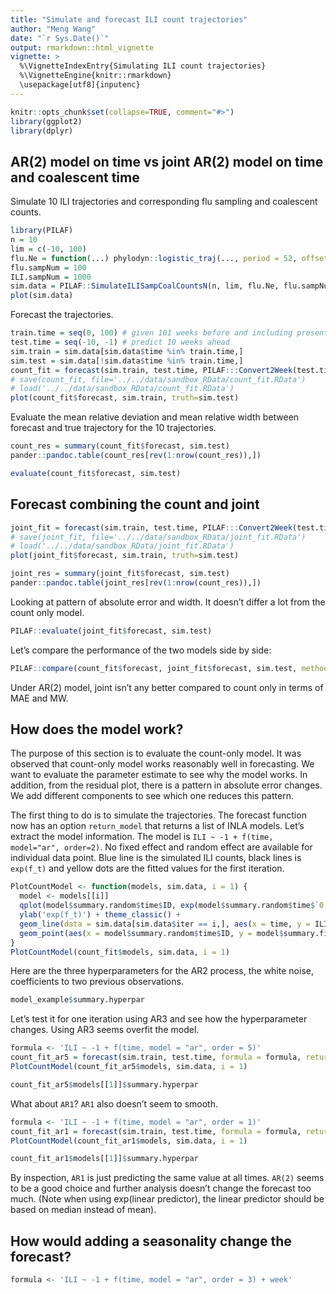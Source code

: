 ```yaml
---
title: "Simulate and forecast ILI count trajectories"
author: "Meng Wang"
date: "`r Sys.Date()`"
output: rmarkdown::html_vignette
vignette: >
  %\VignetteIndexEntry{Simulating ILI count trajectories}
  %\VignetteEngine{knitr::rmarkdown}
  \usepackage[utf8]{inputenc}
---
```


```r
knitr::opts_chunk$set(collapse=TRUE, comment="#>")
library(ggplot2)
library(dplyr)
```

## AR(2) model on time vs joint AR(2) model on time and coalescent time

Simulate 10 ILI trajectories and corresponding flu sampling and coalescent counts.

```r
library(PILAF)
n = 10
lim = c(-10, 100)
flu.Ne = function(...) phylodyn::logistic_traj(..., period = 52, offset = 26)
flu.sampNum = 100
ILI.sampNum = 1000
sim.data = PILAF::SimulateILISampCoalCountsN(n, lim, flu.Ne, flu.sampNum, ILI.sampNum)
plot(sim.data)
```

Forecast the trajectories. 

```r
train.time = seq(0, 100) # given 101 weeks before and including present
test.time = seq(-10, -1) # predict 10 weeks ahead
sim.train = sim.data[sim.data$time %in% train.time,]
sim.test = sim.data[!sim.data$time %in% train.time,]
count_fit = forecast(sim.train, test.time, PILAF:::Convert2Week(test.time), return_model = T)
# save(count_fit, file='../../data/sandbox_RData/count_fit.RData')
# load('../../data/sandbox_RData/count_fit.RData')
plot(count_fit$forecast, sim.train, truth=sim.test)
```

Evaluate the mean relative deviation and mean relative width between forecast and true trajectory for the 10 trajectories.


```r
count_res = summary(count_fit$forecast, sim.test)
pander::pandoc.table(count_res[rev(1:nrow(count_res)),])
```

```r
evaluate(count_fit$forecast, sim.test)
```

## Forecast combining the count and joint

```r
joint_fit = forecast(sim.train, test.time, PILAF:::Convert2Week(test.time), method='joint')
# save(joint_fit, file='../../data/sandbox_RData/joint_fit.RData')
# load('../../data/sandbox_RData/joint_fit.RData')
plot(joint_fit$forecast, sim.train, truth=sim.test)
```

```r
joint_res = summary(joint_fit$forecast, sim.test)
pander::pandoc.table(joint_res[rev(1:nrow(count_res)),])
```

Looking at pattern of absolute error and width. It doesn't differ a lot from the count only model. 

```r
PILAF::evaluate(joint_fit$forecast, sim.test)
```


Let's compare the performance of the two models side by side:

```r
PILAF::compare(count_fit$forecast, joint_fit$forecast, sim.test, method = c('count', 'joint'))
```

Under AR(2) model, joint isn't any better compared to count only in terms of MAE and MW. 


## How does the model work?

The purpose of this section is to evaluate the count-only model. It was observed that count-only model works reasonably well in forecasting. We want to evaluate the parameter estimate to see why the model works. In addition, from the residual plot, there is a pattern in absolute error changes. We add different components to see which one reduces this pattern. 

The first thing to do is to simulate the trajectories. The forecast function now has an option `return_model` that returns a list of INLA models. Let's extract the model information. The model is `ILI ~ -1 + f(time, model="ar", order=2)`. No fixed effect and random effect are available for individual data point. Blue line is the simulated ILI counts, black lines is `exp(f_t)` and yellow dots are the fitted values for the first iteration. 

```r
PlotCountModel <- function(models, sim.data, i = 1) {
  model <- models[[i]]
  qplot(model$summary.random$time$ID, exp(model$summary.random$time$`0.5quant`), geom='line') + xlab('time') +
  ylab('exp(f_t)') + theme_classic() +
  geom_line(data = sim.data[sim.data$iter == i,], aes(x = time, y = ILI), color = 'steelblue', size = 0.5) +
  geom_point(aes(x = model$summary.random$time$ID, y = model$summary.fitted.values$`0.5quant`), color = 'orange', size = 0.1)
}
PlotCountModel(count_fit$models, sim.data, i = 1)
```

Here are the three hyperparameters for the AR2 process, the white noise, coefficients to two previous observations. 

```r
model_example$summary.hyperpar
```

Let's test it for one iteration using AR3 and see how the hyperparameter changes. Using AR3 seems overfit the model.

```r
formula <- 'ILI ~ -1 + f(time, model = "ar", order = 5)'
count_fit_ar5 = forecast(sim.train, test.time, formula = formula, return_model = T)
PlotCountModel(count_fit_ar5$models, sim.data, i = 1)
```

```r
count_fit_ar5$models[[1]]$summary.hyperpar
```

What about `AR1`? `AR1` also doesn't seem to smooth. 

```r
formula <- 'ILI ~ -1 + f(time, model = "ar", order = 1)'
count_fit_ar1 = forecast(sim.train, test.time, formula = formula, return_model = T)
PlotCountModel(count_fit_ar1$models, sim.data, i = 1)
```

```r
count_fit_ar1$models[[1]]$summary.hyperpar
```

By inspection, `AR1` is just predicting the same value at all times. `AR(2)` seems to be a good choice and further analysis doesn't change the forecast too much. (Note when using exp(linear predictor), the linear predictor should be based on median instead of mean). 

## How would adding a seasonality change the forecast?

```r
formula <- 'ILI ~ -1 + f(time, model = "ar", order = 3) + week'
```
